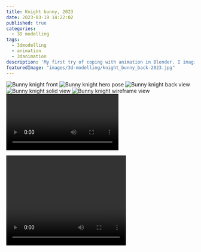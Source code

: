 ```yaml
---
title: Knight bunny, 2023
date: 2023-03-19 14:22:02
published: true
categories:
  - 3D modelling
tags:
  - 3dmodelling
  - animation
  - 3danimation
description: 'My first try of coping with animation in Blender. I imagine this cute girl could be a character of some game. There is a problem with her face showing through her head, and with the twisted typology as well, but just imagine her as a "suspense monster".'
featuredImage: "images/3d-modelling/knight_bunny_back-2023.jpg"
---
```


![Bunny knight front](images/3d-modelling/knight_bunny_pose-2023.jpg)
![Bunny knight hero pose](images/3d-modelling/knight_bunny_front-2023.jpg)
![Bunny knight back view](images/3d-modelling/knight_bunny_back-2023.jpg)
![Bunny knight solid view](images/3d-modelling/knight_bunny_solid-2023.jpg)
![Bunny knight wireframe view](images/3d-modelling/knight_bunny_wireframe-2023.jpg)
![Bunny knight](images/3d-modelling/knight-bunny-2023.mp4)

<video width="320" height="240" controls>
  <source
    src="images/3d-modelling/knight_bunny_balet-2023.mp4"
    type="video/mp4"
  />
</video>
